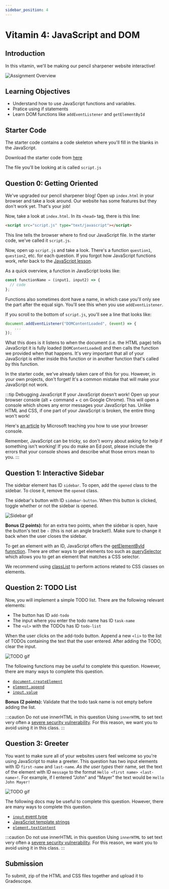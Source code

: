 ```yaml
---
sidebar_position: 4
---
```


# Vitamin 4: JavaScript and DOM

## Introduction

In this vitamin, we'll be making our pencil sharpener website interactive!

![Assignment Overview](./AssignmentAssets/Vit4/overview.png)

## Learning Objectives

- Understand how to use JavaScript functions and variables.
- Pratice using if statements
- Learn DOM functions like `addEventListener` and `getElementById`

## Starter Code

The starter code contains a code skeleton where you'll fill in the blanks in the
JavaScript.

Download the starter code from [here](./starter/vitamin4.zip)

The file you'll be looking at is called `script.js`

## Question 0: Getting Oriented

We've upgraded our pencil sharpener blog! Open up `index.html` in your browser and
take a look around. Our website has some features but they don't work yet. That's
your job!

Now, take a look at `index.html`. In its `<head>` tag, there is this line:

```html
<script src="script.js" type="text/javascript"></script>
```

This line tells the browser where to find our JavaScript file. In the starter
code, we've called it `script.js`.

Now, open up `script.js` and take a look. There's a function `question1`, `question2`, etc.
for each question. If you forgot how JavaScript functions work, refer back to the [JavaScript lesson](/docs/Lessons/Lesson5).

As a quick overview, a function in JavaScript looks like:

```js
const functionName = (input1, input2) => {
  // code
};
```

Functions also sometimes dont have a name, in which case you'll only see the part after the equal
sign. You'll see this when you use `addEventListener`.

If you scroll to the bottom of `script.js`, you'll see a line that looks like:

```js
document.addEventListener("DOMContentLoaded", (event) => {
    ...
});
```

What this does is it listens to when the document (i.e. the HTML page) tells JavaScript it is
fully loaded (`DOMContentLoaded`) and then calls the function we provided when that happens. It's
very important that all of your JavaScript is either inside this function or in another function
that's called by this function.

In the starter code, we've already taken care of this for you. However, in your own projects, don't
forget! It's a common mistake that will make your JavaScript not work.

:::tip Debugging JavaScript
If your JavaScript doesn't work! Open up your browser console (alt + command + c on Google Chrome).
This will open a console which shows any error messages your JavaScript has. Unlike HTML and CSS,
if one part of your JavaScript is broken, the entire thing won't work!

Here's [an article](https://learn.microsoft.com/en-us/microsoft-edge/devtools-guide-chromium/console/console-debug-javascript)
by Microsoft teaching you how to use your browser console.

Remember, JavaScript can be tricky, so don't worry about asking for help if something isn't working!
If you do make an Ed post, please include the errors that your console shows and describe what those errors
mean to you.
:::

## Question 1: Interactive Sidebar

The sidebar element has ID `sidebar`. To open, add the `opened` class to
the sidebar. To close it, remove the `opened` class.

The sidebar's button with ID `sidebar-button`. When this button is clicked,
toggle whether or not the sidebar is opened.

![Sidebar gif](./AssignmentAssets/Vit4/sidebar.gif)

**Bonus (2 points):** for an extra two points, when the sidebar is open, have the
button's text be `‹` (this is not an angle bracket!). Make sure to
change it back when the user closes the sidebar.

To get an element with an ID, JavaScript offers the [getElementById funnction](https://developer.mozilla.org/en-US/docs/Web/API/Document/getElementById).
There are other ways to get elements too such as [querySelector](https://developer.mozilla.org/en-US/docs/Web/API/Document/querySelector)
which allows you to get an element that matches a CSS selector.

We recommend using [classList](https://developer.mozilla.org/en-US/docs/Web/API/Element/classList)
to perform actions related to CSS classes on elements.

## Question 2: TODO List

Now, you will implement a simple TODO list. There are the following relevant elements:

- The button has ID `add-todo`
- The input where you enter the todo name has ID `task-name`
- The `<ul>` with the TODOs has ID `todo-list`

When the user clicks on the add-todo button. Append a new `<li>` to the list of TODOs
containing the text that the user entered. After adding the TODO, clear the input.

![TODO gif](./AssignmentAssets/Vit4/todo.gif)

The following functions may be useful to complete this question. However, there are many
ways to complete this question.

- [`document.createElement`](https://developer.mozilla.org/en-US/docs/Web/API/Document/createElement)
- [`element.append`](https://developer.mozilla.org/en-US/docs/Web/API/Element/append)
- [`input.value`](https://developer.mozilla.org/en-US/docs/Web/HTML/Element/input/text#value)

**Bonus (2 points):** Validate that the todo task name is not empty before adding the list.

:::caution Do not use innerHTML in this question
Using `innerHTML` to set text very often a [severe security vulnerability](https://www.dhairyashah.dev/posts/why-innerhtml-is-a-bad-idea-and-how-to-avoid-it/).
For this reason, we want you to avoid using it in this class.
:::

## Question 3: Greeter

You want to make sure all of your websites users feel welcome so you're using JavaScript to make
a greeter. This question has two input elements with ID `first-name` and `last-name`.
_As the user types_ their name, set the text of the element with ID `message` to the format
`Hello <first name> <last-name>!`. For example, if I entered "John" and "Mayer" the text would be
`Hello John Mayer!`

![TODO gif](./AssignmentAssets/Vit4/greeter.gif)

The following docs may be useful to complete this question. However, there are many
ways to complete this question.

- [`input` event type](https://developer.mozilla.org/en-US/docs/Web/API/HTMLElement/input_event)
- [JavaScript template strings](https://developer.mozilla.org/en-US/docs/Web/JavaScript/Reference/Template_literals)
- [`element.textContent`](https://developer.mozilla.org/en-US/docs/Web/API/Node/textContent)

:::caution Do not use innerHTML in this question
Using `innerHTML` to set text very often a [severe security vulnerability](https://www.dhairyashah.dev/posts/why-innerhtml-is-a-bad-idea-and-how-to-avoid-it/).
For this reason, we want you to avoid using it in this class.
:::

## Submission

To submit, zip of the HTML and CSS files together and upload it to Gradescope.
